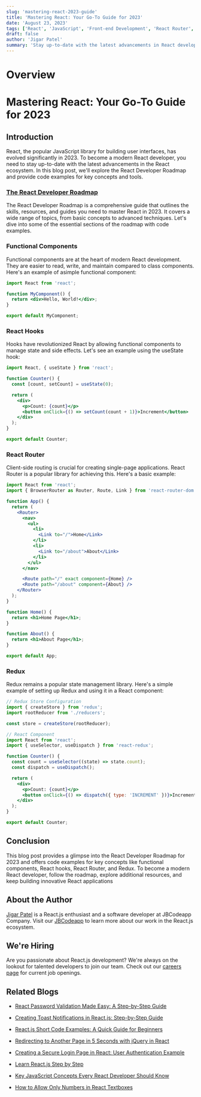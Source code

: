 ```yaml
---
slug: 'mastering-react-2023-guide'
title: 'Mastering React: Your Go-To Guide for 2023'
date: 'August 23, 2023'
tags: ['React', 'JavaScript', 'Front-end Development', 'React Router', 'Redux']
draft: false
author: 'Jigar Patel'
summary: 'Stay up-to-date with the latest advancements in React development for 2023. This comprehensive guide covers key concepts and tools, including functional components, React hooks, React Router, and Redux, with code examples.'
---
```


# Overview

<TOCInline
  toc={props.toc}
  exclude="Overview"
  toHeading={2}
  defaultimage="mastering-react-2023-guide"
/>

# Mastering React: Your Go-To Guide for 2023

## Introduction

React, the popular JavaScript library for building user interfaces, has evolved significantly in 2023. To become a modern React developer, you need to stay up-to-date with the latest advancements in the React ecosystem. In this blog post, we'll explore the React Developer Roadmap and provide code examples for key concepts and tools.

### [The React Developer Roadmap](https://roadmap.sh/react)

The React Developer Roadmap is a comprehensive guide that outlines the skills, resources, and guides you need to master React in 2023. It covers a wide range of topics, from basic concepts to advanced techniques. Let's dive into some of the essential sections of the roadmap with code examples.

### Functional Components

Functional components are at the heart of modern React development. They are easier to read, write, and maintain compared to class components. Here's an example of asimple functional component:

```jsx
import React from 'react';

function MyComponent() {
  return <div>Hello, World!</div>;
}

export default MyComponent;
```

### React Hooks

Hooks have revolutionized React by allowing functional components to manage state and side effects. Let's see an example using the useState hook:

```jsx
import React, { useState } from 'react';

function Counter() {
  const [count, setCount] = useState(0);

  return (
    <div>
      <p>Count: {count}</p>
      <button onClick={() => setCount(count + 1)}>Increment</button>
    </div>
  );
}

export default Counter;
```

### React Router

Client-side routing is crucial for creating single-page applications. React Router is a popular library for achieving this. Here's a basic example:

```jsx
import React from 'react';
import { BrowserRouter as Router, Route, Link } from 'react-router-dom';

function App() {
  return (
    <Router>
      <nav>
        <ul>
          <li>
            <Link to="/">Home</Link>
          </li>
          <li>
            <Link to="/about">About</Link>
          </li>
        </ul>
      </nav>

      <Route path="/" exact component={Home} />
      <Route path="/about" component={About} />
    </Router>
  );
}

function Home() {
  return <h1>Home Page</h1>;
}

function About() {
  return <h1>About Page</h1>;
}

export default App;
```

### Redux

Redux remains a popular state management library. Here's a simple example of setting up Redux and using it in a React component:

```jsx
// Redux Store Configuration
import { createStore } from 'redux';
import rootReducer from './reducers';

const store = createStore(rootReducer);

// React Component
import React from 'react';
import { useSelector, useDispatch } from 'react-redux';

function Counter() {
  const count = useSelector((state) => state.count);
  const dispatch = useDispatch();

  return (
    <div>
      <p>Count: {count}</p>
      <button onClick={() => dispatch({ type: 'INCREMENT' })}>Increment</button>
    </div>
  );
}

export default Counter;
```

## Conclusion

This blog post provides a glimpse into the React Developer Roadmap for 2023 and offers code examples for key concepts like functional components, React hooks, React Router, and Redux. To become a modern React developer, follow the roadmap, explore additional resources, and keep building innovative React applications

## About the Author

[Jigar Patel](https://expertlaravel.com) is a React.js enthusiast and a software developer at JBCodeapp Company. Visit our [JBCodeapp](https://jbcodeapp.com) to learn more about our work in the React.js ecosystem.

## We're Hiring

Are you passionate about React.js development? We're always on the lookout for talented developers to join our team. Check out our [careers page](https://jbcodeapp.com/career) for current job openings.

## Related Blogs

- [React Password Validation Made Easy: A Step-by-Step Guide](react-password-validation-step-by-step)

- [Creating Toast Notifications in React.js: Step-by-Step Guide](react-toast-notifications-step-by-step-guide)

- [React.js Short Code Examples: A Quick Guide for Beginners](reactjs-beginner-friendly-code-examples)

- [Redirecting to Another Page in 5 Seconds with jQuery in React](redirecting-another-page-5-seconds-jquery-in-react)

- [Creating a Secure Login Page in React: User Authentication Example](secure-login-react-user-authentication)

- [Learn React.js Step by Step](learn-reactjs-step-by-step)

- [Key JavaScript Concepts Every React Developer Should Know](key-javascript-concepts-for-react-developers)

- [How to Allow Only Numbers in React Textboxes](how-to-allow-only-numbers-in-react-textboxes)
